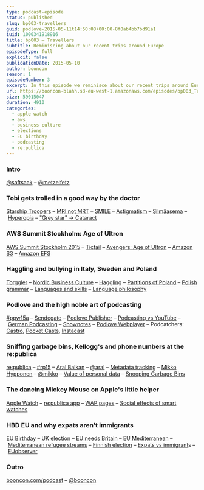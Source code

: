 ```yaml
---
type: podcast-episode
status: published
slug: bp003-travellers
guid: podlove-2015-05-11t14:50:08+00:00-8f0ab4bb7bd91a1
iuid: 1000341918916
title: bp003 – Travellers
subtitle: Reminiscing about our recent trips around Europe
episodeType: full
explicit: false
publicationDate: 2015-05-10
author: booncon
season: 1
episodeNumber: 3
excerpt: In this episode we reminisce about our recent trips around Europe, the events we visited and our experiences in tech, business and podcasting.
url: https://booncon-blahh.s3-eu-west-1.amazonaws.com/episodes/bp003_Travellers.mp3
size: 59015047
duration: 4910
categories:
  - apple watch
  - aws
  - business culture
  - elections
  - EU birthday
  - podcasting
  - re:publica
---
```


### Intro

[@saftsaak](https://twitter.com/saftsaak) – [@metzelfetz](https://twitter.com/metzelfetz)

### Tobi gets trolled in a good way by the doctor

[Starship Troopers](http://www.imdb.com/title/tt0120201/?ref_=nv_sr_1) – [MRI not MRT](https://www.wikiwand.com/en/Magnetic_resonance_imaging) – [SMILE](http://www.lasiksurgerynews.com/news/flex.shtml) – [Astigmatism](https://www.wikiwand.com/en/Astigmatism) – [Silmäasema](http://www.silmaasema.fi/) – [Hyperopia](https://www.wikiwand.com/en/Hyperopia) – ["Grey star" -> Cataract](https://www.wikiwand.com/en/Cataract)

### AWS Summit Stockholm: Age of Ultron

[AWS Summit Stockholm 2015](https://aws.amazon.com/summits/stockholm/faqs/) – [Tictail](https://tictail.com/) – [Avengers: Age of Ultron](http://www.imdb.com/title/tt2395427/?ref_=nv_sr_1) – [Amazon S3](http://aws.amazon.com/s3/) – [Amazon EFS](http://aws.amazon.com/efs/)

### Haggling and bullying in Italy, Sweden and Poland

[Torggler](http://www.torggler.com/en) – [Nordic Business Culture](https://www.mm.dk/scandinavian-management-model-makes-good-bottom-lines) – [Haggling](https://www.youtube.com/watch?v=3n3LL338aGA) – [Partitions of Poland](https://www.wikiwand.com/en/Partitions_of_Poland) – [Polish grammar](http://images-cdn.9gag.com/photo/anXXB0V_700b.jpg) – [Languages and skills](http://www.all-languages.org.uk/news/features/speaking_your_mind_links_between_languages_and_other_skills) – [Language philosophy](https://www.wikiwand.com/en/Philosophy_of_language)

### Podlove and the high noble art of podcasting

[#ppw15a](https://twitter.com/hashtag/ppw15a) – [Sendegate](https://sendegate.de/) – [Podlove Publisher](http://publisher.podlove.org/) – [Podcasting vs YouTube](http://www.robgreenlee.com/2013/01/01/podcasting-vs-youtube/) – [German Podcasting](http://qnz.tumblr.com/post/79571568591/the-german-model-of-podcasting) – [Shownotes](http://www.howtopodcasttutorial.com/27-writing-podcast-show-notes.htm) – [Podlove Webplayer](http://podlove.org/podlove-web-player/) – Podcatchers: [Castro](http://castro.fm/), [Pocket Casts](https://play.pocketcasts.com/), [Instacast](https://itunes.apple.com/us/app/instacast-5-podcast-client/id577056377)

### Sniffing garbage bins, Kellogg's and phone numbers at the re:publica

[re:publica](https://re-publica.de/) – [#rp15](https://twitter.com/hashtag/rp15) – [Aral Balkan](https://re-publica.de/en/session/beyond-camera-panopticon) – [@aral](https://twitter.com/aral) – [Metadata tracking](http://www.thewire.com/politics/2013/06/metadata-nsa-analysis/66171/) – [Mikko Hypponen](https://re-publica.de/en/session/our-online-future-worth-sacrificing-our-privacy-and-security) – [@mikko](https://twitter.com/mikko) – [Value of personal data](http://www.theguardian.com/news/datablog/2014/apr/22/how-much-is-personal-data-worth) – [Snooping Garbage Bins](http://www.bloomberg.com/news/articles/2013-08-12/snooping-garbage-bins-in-city-of-london-ordered-to-be-disabled)

### The dancing Mickey Mouse on Apple's little helper

[Apple Watch](http://www.apple.com/watch/) – [re:publica app](https://itunes.apple.com/tt/app/re-publica-rp14/id869014061) – [WAP pages](https://www.google.fi/search?q=WAP+screenshot) – [Social effects of smart watches](http://techcrunch.com/2015/05/10/an-apple-watch-in-middle-america/)

### HBD EU and why expats aren't immigrants

[EU Birthday](https://www.wikiwand.com/en/Europe_Day) – [UK election](http://www.telegraph.co.uk/news/general-election-2015/11584325/full-results-map-uk-2015.html) – [EU needs Britain](https://euobserver.com/opinion/128369) – [EU Mediterranean](http://www.bbc.co.uk/programmes/p02k61zh) – [Mediterranean refugee streams](http://www.huffingtonpost.com/joseph-v-micallef/reflections-on-the-medite_b_7120708.html) – [Finnish election](http://www.helsinkitimes.fi/finland/finland-news/politics/13348-sipilae-summons-finns-party-national-coalition-for-coalition-talks.html) – [Expats vs immigrant](http://www.theguardian.com/global-development-professionals-network/2015/mar/13/white-people-expats-immigrants-migration?CMP=share_btn_fb)s – [EUobserver](https://euobserver.com/)

### Outro

[booncon.com/podcast](http://booncon.com/podcast) – [@booncon](https://twitter.com/booncon)
